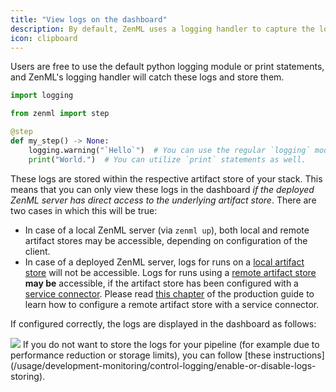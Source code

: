 ```yaml
---
title: "View logs on the dashboard"
description: By default, ZenML uses a logging handler to capture the logs that occur during the execution of a step.
icon: clipboard
---
```


Users are free to use the default python logging module or print statements, and ZenML's logging handler will catch these logs and store them.

```py
import logging

from zenml import step

@step
def my_step() -> None:
    logging.warning("`Hello`")  # You can use the regular `logging` module.
    print("World.")  # You can utilize `print` statements as well.
```

These logs are stored within the respective artifact store of your stack. This means that you can only view these logs in the dashboard _if the deployed ZenML server has direct access to the underlying artifact store_. There are two cases in which this will be true:

* In case of a local ZenML server (via `zenml up`), both local and remote artifact stores may be accessible, depending on configuration of the client.
* In case of a deployed ZenML server, logs for runs on a [local artifact store](/stack-components/artifact-stores/local) will not be accessible. Logs for runs using a [remote artifact store](/user-guide/guides/production-guide/remote-storage) **may be** accessible, if the artifact store has been configured with a [service connector](/usage/resource-data-management/auth-management/service-connectors-guide). Please read [this chapter](/user-guide/guides/production-guide/remote-storage) of the production guide to learn how to configure a remote artifact store with a service connector.

If configured correctly, the logs are displayed in the dashboard as follows:
<Frame caption="Displaying step logs on the dashboard">
  <img src="/_assets/how-to/stack-46.avif" />
</Frame>

<Note>
    If you do not want to store the logs for your pipeline (for example due to performance reduction or storage limits), you can follow [these instructions](/usage/development-monitoring/control-logging/enable-or-disable-logs-storing).
</Note>
